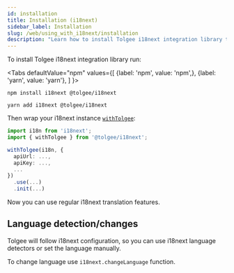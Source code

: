 ```yaml
---
id: installation
title: Installation (i18next)
sidebar_label: Installation
slug: /web/using_with_i18next/installation
description: "Learn how to install Tolgee i18next integration library to use regular i18next translation features. Tolgee will follow i18next configuration."
---
```


To install Tolgee i18next integration library run:


<Tabs
    defaultValue="npm"
    values={[
        {label: 'npm', value: 'npm',},
        {label: 'yarn', value: 'yarn'},
    ]
    }>
<TabItem value="npm">

```shell
npm install i18next @tolgee/i18next
```

</TabItem>
<TabItem value="yarn">

```shell
yarn add i18next @tolgee/i18next
```

</TabItem>
</Tabs>

Then wrap your i18next instance [`withTolgee`](./api#function-withtolgeei18next-tolgeeconfig):

```ts
import i18n from 'i18next';
import { withTolgee } from '@tolgee/i18next';

withTolgee(i18n, {
  apiUrl: ...,
  apiKey: ...,
  ...
})
  .use(...)
  .init(...)

```

Now you can use regular i18next translation features.

## Language detection/changes

Tolgee will follow i18next configuration, so you can use i18next language detectors or set the language manually.

To change language use `i18next.changeLanguage` function.
